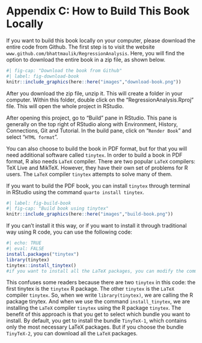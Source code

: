 # Appendix C: How to Build This Book Locally {.unnumbered}

```{=latex}
\setcounter{figure}{0}
\renewcommand{\thefigure}{C.\arabic{figure}}
\setcounter{table}{0}
\renewcommand{\thetable}{C.\arabic{table}}
```
If you want to build this book locally on your computer, please download the entire code from Github. The first step is to visit the website `www.github.com/bhattmaulik/RegressionAnalysis`. Here, you will find the option to download the entire book in a zip file, as shown below.

```r
#| fig-cap: "Download the book from Github"
#| label: fig-download-book
knitr::include_graphics(here::here("images","download-book.png"))
```

After you download the zip file, unzip it. This will create a folder in your computer. Within this folder, double click on the "RegressionAnalysis.Rproj" file. This will open the whole project in RStudio.

After opening this project, go to "Build" pane in RStudio. This pane is generally on the top right of RStudio along with Environment, History, Connections, Git and Tutorial. In the build pane, click on "`Render Book`" and select "`HTML format`".

You can also choose to build the book in PDF format, but for that you will need additional software called `tinytex`. In order to build a book in PDF format, R also needs `LaTeX` compiler. There are two popular `LaTeX` compilers: TeX Live and MikTeX. However, they have their own set of problems for R users. The `LaTeX` compiler `tinytex` attempts to solve many of them.

If you want to build the PDF book, you can install `tinytex` through terminal in RStudio using the command `quarto install tinytex`.

```r
#| label: fig-build-book
#| fig-cap: "Build book using tinytex"
knitr::include_graphics(here::here("images","build-book.png"))
```

If you can't install it this way, or if you want to install it through traditional way using R code, you can use the following code:

```r
#| echo: TRUE
#| eval: FALSE
install.packages("tinytex")
library(tinytex)
tinytex::install_tinytex()
#if you want to install all the LaTeX packages, you can modify the command to tinytex::install_tinytex(bundle = "TinyTeX-2")
```

This confuses some readers because there are two `tinytex` in this code: the first tinytex is the `tinytex` R package. The other `tinytex` is the `LaTeX` compiler `tinytex`. So, when we write `library(tinytex)`, we are calling the R package tinytex. And when we use the command `install_tinytex`, we are installing the `LaTeX` compiler `tinytex` using the R package `tinytex`. The benefit of this approach is that you get to select which bundle you want to install. By default, you get to install the bundle `TinyTeX-1`, which contains only the most necessary LaTeX packages. But if you choose the bundle `TinyTeX-2`, you can download all the `LaTeX` packages.
